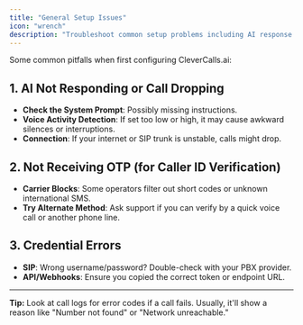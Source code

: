 ```yaml
---
title: "General Setup Issues"
icon: "wrench"
description: "Troubleshoot common setup problems including AI response issues, OTP verification, and credential errors"
---
```


Some common pitfalls when first configuring CleverCalls.ai:

## 1. AI Not Responding or Call Dropping

- **Check the System Prompt**: Possibly missing instructions.
- **Voice Activity Detection**: If set too low or high, it may cause awkward silences or interruptions.
- **Connection**: If your internet or SIP trunk is unstable, calls might drop.

## 2. Not Receiving OTP (for Caller ID Verification)

- **Carrier Blocks**: Some operators filter out short codes or unknown international SMS.
- **Try Alternate Method**: Ask support if you can verify by a quick voice call or another phone line.

## 3. Credential Errors

- **SIP**: Wrong username/password? Double-check with your PBX provider.
- **API/Webhooks**: Ensure you copied the correct token or endpoint URL.

---

**Tip:** Look at call logs for error codes if a call fails. Usually, it'll show a reason like "Number not found" or "Network unreachable."
